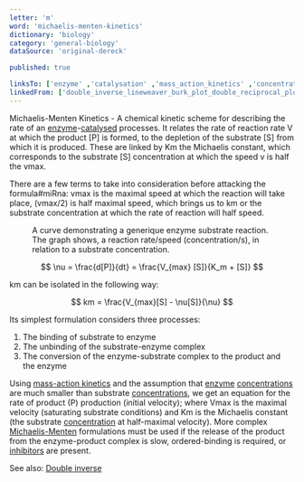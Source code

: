 ```yaml
---
letter: 'm'
word: 'michaelis-menten-kinetics'
dictionary: 'biology'
category: 'general-biology'
dataSource: 'original-dereck'

published: true

linksTo: ['enzyme' ,'catalysation' ,'mass_action_kinetics' ,'concentration' ,'michaelis_menten_kinetics' ,'inhibitor' ,'double_inverse_lineweaver_burk_plot_double_reciprocal_plot']
linkedFrom: ['double_inverse_lineweaver_burk_plot_double_reciprocal_plot','michaelis_menten_kinetics']
---
```


<a id="michaelis_menten_kinetics">Michaelis-Menten Kinetics</a> - A chemical kinetic scheme for describing the rate of an [enzyme](#enzyme)-[catalysed](#catalysation) processes. It relates the rate of reaction rate V at which the product \[P\] is formed, to the depletion of the substrate \[S\] from which it is produced. These are linked by Km the Michaelis constant, which corresponds to the substrate \[S\] concentration at which the speed v is half the vmax.

There are a few terms to take into consideration before attacking the formula#miRna: vmax is the maximal speed at which the reaction will take place, (vmax/2) is half maximal speed, which brings us to km or the substrate concentration at which the rate of reaction will half speed.

<Figure src="/dictionaries/biology/michaelis_menten.svg">
    A curve demonstrating a generique enzyme substrate reaction. The graph shows, a reaction rate/speed (concentration/s), in relation to a substrate concentration.
</Figure>

$$
    \nu = \frac{d[P]}{dt} = \frac{V_{max} [S]}{K_m + [S]}
$$

km can be isolated in the following way:

$$
    km = \frac{V_{max}[S] - \nu[S]}{\nu}
$$

Its simplest formulation considers three processes:

1. The binding of substrate to enzyme
2. The unbinding of the substrate-enzyme complex
3. The conversion of the enzyme-substrate complex to the product and the enzyme

Using [mass-action kinetics](#mass_action_kinetics) and the assumption that [enzyme](#enzyme) [concentrations](#concentration) are much smaller than substrate [concentrations](#concentration), we get an equation for the rate of product (P) production (initial velocity); where Vmax is the maximal velocity (saturating substrate conditions) and Km is the Michaelis constant (the substrate [concentration](#concentration) at half-maximal velocity). More complex [Michaelis-Menten](#michaelis_menten_kinetics) formulations must be used if the release of the product from the enzyme-product complex is slow, ordered-binding is required, or [inhibitors](#inhibitor) are present.

See also: [Double inverse](#double_inverse_lineweaver_burk_plot_double_reciprocal_plot)